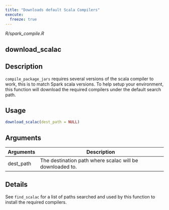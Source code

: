 ```yaml
---
title: "Downloads default Scala Compilers"
execute:
  freeze: true
---
```


*R/spark_compile.R*

## download_scalac

## Description
`compile_package_jars` requires several versions of the scala compiler to work, this is to match Spark scala versions. To help setup your environment, this function will download the required compilers under the default search path. 


## Usage
```r
download_scalac(dest_path = NULL) 
```

## Arguments
|Arguments|Description|
|---|---|
| dest_path | The destination path where scalac will be downloaded to. |

## Details
See `find_scalac` for a list of paths searched and used by this function to install the required compilers. 






